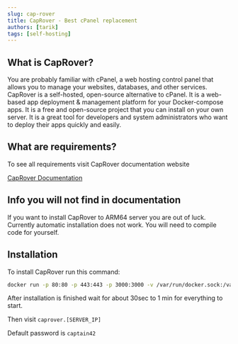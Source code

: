 ```yaml
---
slug: cap-rover
title: CapRover - Best cPanel replacement
authors: [tarik]
tags: [self-hosting]
---
```


## What is CapRover?

You are probably familiar with cPanel, a web hosting control panel that allows you to manage your websites, databases, and other services. CapRover is a self-hosted, open-source alternative to cPanel. It is a web-based app deployment &amp; management platform for your Docker-compose apps. It is a free and open-source project that you can install on your own server. It is a great tool for developers and system administrators who want to deploy their apps quickly and easily.

## What are requirements?

To see all requirements visit CapRover documentation website

[CapRover Documentation](https://caprover.com/docs/get-started.html)

## Info you will not find in documentation

If you want to install CapRover to ARM64 server you are out of luck. Currently automatic installation does not work. You will need to compile code for yourself.

## Installation

To install CapRover run this command:

```bash
docker run -p 80:80 -p 443:443 -p 3000:3000 -v /var/run/docker.sock:/var/run/docker.sock -v /captain:/captain caprover/caprover
```

After installation is finished wait for about 30sec to 1 min for everything to start.

Then visit `caprover.[SERVER_IP]`

Default password is `captain42`
